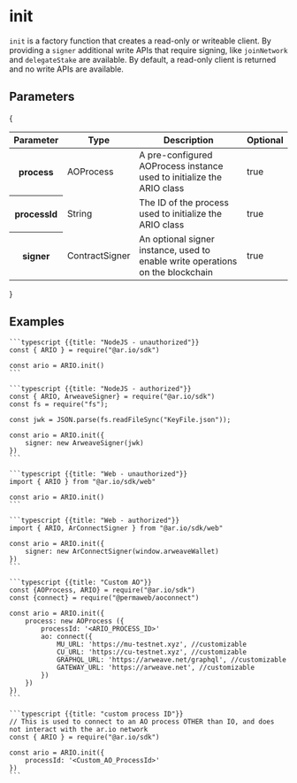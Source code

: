 
<HeroPattern />

# init

`init` is a factory function that creates a read-only or writeable client. By providing a `signer` additional write APIs that require signing, like `joinNetwork` and `delegateStake` are available. By default, a read-only client is returned and no write APIs are available.

## Parameters

{
<div style={{ textAlign: 'center' }}>
  <table className="inline-table">
    <thead>
      <tr>
        <th>Parameter</th>
        <th>Type</th>
        <th>Description</th>
        <th>Optional</th>
      </tr>
    </thead>
    <tbody>
      <tr>
        <th>process</th>
        <td>AOProcess</td>
        <td>
          A pre-configured AOProcess instance used to initialize the ARIO class
        </td>
        <td>true</td>
      </tr>
      <tr>
        <th>processId</th>
        <td>String</td>
        <td>The ID of the process used to initialize the ARIO class</td>
        <td>true</td>
      </tr>
      <tr>
        <th>signer</th>
        <td>ContractSigner</td>
        <td>
          An optional signer instance, used to enable write operations on the
          blockchain
        </td>
        <td>true</td>
      </tr>
    </tbody>
  </table>
</div>
}

## Examples

<CodeGroup title="init">

    ```typescript {{title: "NodeJS - unauthorized"}}
    const { ARIO } = require("@ar.io/sdk")

    const ario = ARIO.init()
    ```

    ```typescript {{title: "NodeJS - authorized"}}
    const { ARIO, ArweaveSigner} = require("@ar.io/sdk")
    const fs = require("fs");

    const jwk = JSON.parse(fs.readFileSync("KeyFile.json"));

    const ario = ARIO.init({
        signer: new ArweaveSigner(jwk)
    })
    ```

    ```typescript {{title: "Web - unauthorized"}}
    import { ARIO } from "@ar.io/sdk/web"

    const ario = ARIO.init()
    ```

    ```typescript {{title: "Web - authorized"}}
    import { ARIO, ArConnectSigner } from "@ar.io/sdk/web"

    const ario = ARIO.init({
        signer: new ArConnectSigner(window.arweaveWallet)
    })
    ```

    ```typescript {{title: "Custom AO"}}
    const {AOProcess, ARIO} = require("@ar.io/sdk")
    const {connect} = require("@permaweb/aoconnect")

    const ario = ARIO.init({
        process: new AOProcess ({
            processId: '<ARIO_PROCESS_ID>'
            ao: connect({
                MU_URL: 'https://mu-testnet.xyz', //customizable
                CU_URL: 'https://cu-testnet.xyz', //customizable
                GRAPHQL_URL: 'https://arweave.net/graphql', //customizable
                GATEWAY_URL: 'https://arweave.net', //customizable
            })
        })
    })
    ```

    ```typescript {{title: "custom process ID"}}
    // This is used to connect to an AO process OTHER than IO, and does not interact with the ar.io network
    const { ARIO } = require("@ar.io/sdk")

    const ario = ARIO.init({
        processId: '<Custom_AO_ProcessId>'
    })
    ```

</CodeGroup>
